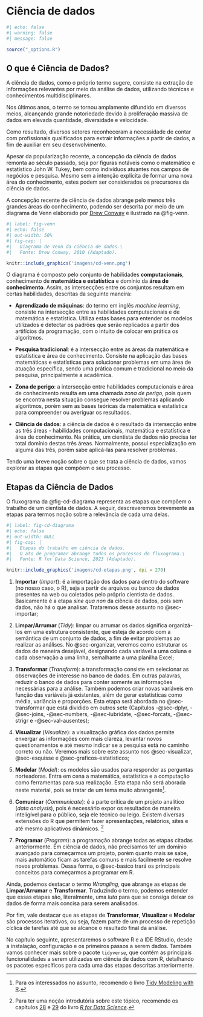# Ciência de dados {#sec-cd}

```r
#| echo: false
#| warning: false
#| message: false

source("_options.R")
```

## O que é Ciência de Dados?

A ciência de dados, como o próprio termo sugere, consiste na extração de informações relevantes por meio da análise de dados, utilizando técnicas e conhecimentos multidisciplinares.

Nos últimos anos, o termo se tornou amplamente difundido em diversos meios, alcançando grande notoriedade devido à proliferação massiva de dados em elevada quantidade, diversidade e velocidade.

Como resultado, diversos setores reconheceram a necessidade de contar com profissionais qualificados para extrair informações a partir de dados, a fim de auxiliar em seu desenvolvimento.

Apesar da popularização recente, a concepção da ciência de dados remonta ao século passado, seja por figuras notáveis como o matemático e estatístico John W. Tukey, bem como indivíduos atuantes nos campos de negócios e pesquisa. Mesmo sem a intenção explícita de formar uma nova área do conhecimento, estes podem ser considerados os precursores da ciência de dados.

A concepção recente de ciência de dados abrange pelo menos três grandes áreas do conhecimento, podendo ser descrita por meio de um diagrama de Venn elaborado por [Drew Conway](http://drewconway.com/zia/2013/3/26/the-data-science-venn-diagram) e ilustrado na @fig-venn.

```r
#| label: fig-venn
#| echo: false
#| out-width: 50%
#| fig-cap: |
#|   Diagrama de Venn da ciência de dados.\
#|   Fonte: Drew Conway, 2010 (Adaptado).

knitr::include_graphics('imagens/cd-venn.png')
```

O diagrama é composto pelo conjunto de habilidades **computacionais**, conhecimento de **matemática e estatística** e domínio da **área de conhecimento**. Assim, as intersecções entre os conjuntos resultam em certas habilidades, descritas da seguinte maneira:

-   **Aprendizado de máquinas**: do termo em inglês *machine learning*, consiste na intersecção entre as habilidades computacionais e de matemática e estatística. Utiliza estas bases para entender os modelos utilizados e detectar os padrões que serão replicados a partir dos artifícios da programação, com o intuito de colocar em prática os algoritmos.

-   **Pesquisa tradicional**: é a intersecção entre as áreas da matemática e estatística e área de conhecimento. Consiste na aplicação das bases matemáticas e estatísticas para solucionar problemas em uma área de atuação específica, sendo uma prática comum e tradicional no meio da pesquisa, principalmente a acadêmica.

-   **Zona de perigo**: a intersecção entre habilidades computacionais e área de conhecimento resulta em uma chamada *zona de perigo*, pois quem se encontra nesta situação consegue resolver problemas aplicando algoritmos, porém sem as bases teóricas da matemática e estatística para compreender ou averiguar os resultados.

-   **Ciência de dados**: a ciência de dados é o resultado da intersecção entre as três áreas - habilidades computacionais, matemática e estatística e área de conhecimento. Na prática, um cientista de dados não precisa ter total domínio destas três áreas. Normalmente, possui especialização em alguma das três, porém sabe aplicá-las para resolver problemas.

Tendo uma breve noção sobre o que se trata a ciência de dados, vamos explorar as etapas que compõem o seu processo.

## Etapas da Ciência de Dados

O fluxograma da @fig-cd-diagrama representa as etapas que compõem o trabalho de um cientista de dados. A seguir, descreveremos brevemente as etapas para termos noção sobre a relevância de cada uma delas.

```r
#| label: fig-cd-diagrama
#| echo: false
#| out-width: NULL
#| fig-cap: |
#|   Etapas do trabalho em ciência de dados. 
#|   O ato de programar abrange todos os processos do fluxograma.\
#|   Fonte: R for Data Science, 2023 (Adaptado).

knitr::include_graphics('imagens/cd-etapas.png', dpi = 270)
```

1.  **Importar** (*Import*): é a importação dos dados para dentro do software (no nosso caso, o R), seja a partir de arquivos ou banco de dados presentes na web ou coletados pelo próprio cientista de dados. Basicamente é a etapa *sine qua non* da ciência de dados, pois sem dados, não há o que analisar. Trataremos desse assunto no @sec-importar;

2.  **Limpar/Arrumar** (*Tidy*): limpar ou arrumar os dados significa organizá-los em uma estrutura consistente, que esteja de acordo com a semântica de um conjunto de dados, a fim de evitar problemas ao realizar as análises. No @sec-organizar, veremos como estruturar os dados de maneira desejável, designando cada variável a uma coluna e cada observação a uma linha, semalhante a uma planilha Excel;

3.  **Transformar** (*Transform*): a transformação consiste em selecionar as observações de interesse no banco de dados. Em outras palavras, reduzir o banco de dados para conter somente as informações necessárias para a análise. Também podemos criar novas variáveis em função das variáveis já existentes, além de gerar estatísticas como média, variância e proporções. Esta etapa será abordada no @sec-transformar que está dividido em outros sete (Capítulos -@sec-dplyr, -@sec-joins, -@sec-numbers, -@sec-lubridate, -@sec-forcats, -@sec-strigr e -@sec-val-ausentes);

4.  **Visualizar** (*Visualize*): a visualização gráfica dos dados permite enxergar as informações com mais clareza, levantar novos questionamentos e até mesmo indicar se a pesquisa está no caminho correto ou não. Veremos mais sobre este assunto nos @sec-visualizar, @sec-esquisse e @sec-graficos-estatisticos;

5.  **Modelar** (*Model*): os modelos são usados para responder as perguntas norteadoras. Entra em cena a matemática, estatística e a computação como ferramentas para sua realização. Esta etapa não será aborada neste material, pois se tratar de um tema muito abrangente[^cd-1].

[^cd-1]: Para os interessados no assunto, recomendo o livro [Tidy Modeling with R](https://www.tmwr.org/).

6.  **Comunicar** (*Communicate*): é a parte crítica de um projeto analítico (*data analysis*), pois é necessário expor os resultados de maneira inteligível para o público, seja ele técnico ou leigo. Existem diversas extensões do R que permitem fazer apresentações, relatórios, sites e até mesmo aplicativos dinâmicos. [^cd-2]

[^cd-2]: Para ter uma noção introdutória sobre este tópico, recomendo os capítulos [28](https://r4ds.hadley.nz/quarto) e [29](https://r4ds.hadley.nz/quarto-formats) do livro [*R for Data Science*](https://r4ds.hadley.nz/).

7.  **Programar** (*Program*): a programação abrange todas as etapas citadas anteriormente. Em ciência de dados, não precisamos ter um domínio avançado para começarmos um projeto, porém quanto mais se sabe, mais automático ficam as tarefas comuns e mais facilmente se resolve novos problemas. Dessa forma, o @sec-basico trará os principais conceitos para começarmos a programar em R.

Ainda, podemos destacar o termo *Wrangling*, que abrange as etapas de **Limpar/Arrumar** e **Transformar**. Traduzindo o termo, podemos entender que essas etapas são, literalmente, uma *luta* para que se consiga deixar os dados de forma mais concisa para serem analisados.

Por fim, vale destacar que as etapas de **Transformar**, **Visualizar** e **Modelar** são processos iterativos, ou seja, fazem parte de um processo de repetição cíclica de tarefas até que se alcance o resultado final da análise.

No capítulo seguinte, apresentaremos o software R e a IDE RStudio, desde a instalação, configuração e os primeiros passos a serem dados. Também vamos conhecer mais sobre o pacote `tidyverse`, que contém as principais funcionalidades a serem utilizadas em ciência de dados com R, detalhando os pacotes específicos para cada uma das etapas descritas anteriormente.
